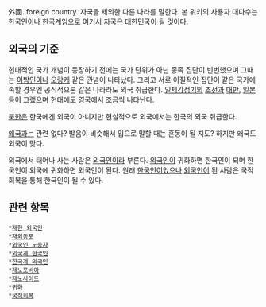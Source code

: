 外國. foreign country. 자국을 제외한 다른 나라를 말한다. 본 위키의 사용자 대다수는 [[한국인]]이나 [[한국계]]임으로 여기서 자국은 [[대한민국]]이 될 것이다.
== 외국의 기준 ==
현대적인 국가 개념이 등장하기 전에는 국가 단위가 아닌 종족 집단이 빈번했으며 그때는 [[이방인]]이나 [[오랑캐]] 같은 관념이 나타났다. 그리고 서로 이질적인 집단이 같은 국가에 속할 경우엔 공식적으론 같은 나라라도 외국 취급한다. [[일제강점기]]의 [[조선]]과 [[대만]], [[일본]] 등이 그랬으며 현대에도 [[영국]]에서 조금씩 나타난다.

[[북한]]은 한국에겐 외국이 아니지만 현실적으로 외국에서는 한국의 외국 취급한다.

[[왜국]]과는 관련 없다? 발음이 비슷해서 입으로 말할 때는 혼동이 될 지도? 하지만 왜국도 외국이 맞다.

외국에서 태어나 사는 사람은 [[외국인]]이라 부른다. [[외국인]]이 귀화하면 한국인이 되며 한국인이 외국에 귀화하면 외국인이 된다. 원래 [[한국인]]이었으나 [[외국인]]이 된 사람은 국적회복을 통해 한국인이 될 수 있다.
== 관련 항목 ==
 *[[재한 외국인]]
 *[[재외동포]]
 *[[외국인 노동자]]
 *[[외국계 한국인]]
 *[[한국계 외국인]]
 *[[제노포비아]]
 *[[제노사이드]]
 *[[귀화]]
 *[[국적회복]]
